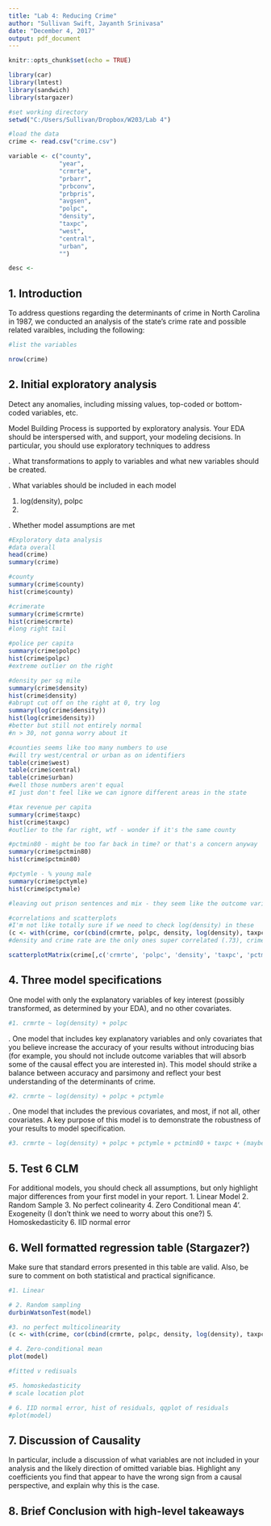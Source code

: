---
title: "Lab 4: Reducing Crime"
author: "Sullivan Swift, Jayanth Srinivasa"
date: "December 4, 2017"
output: pdf_document
---

```{r setup, include=FALSE}
knitr::opts_chunk$set(echo = TRUE)

library(car)
library(lmtest)
library(sandwich)
library(stargazer)

#set working directory
setwd("C:/Users/Sullivan/Dropbox/W203/Lab 4")

#load the data
crime <- read.csv("crime.csv")

variable <- c("county",
              "year",
              "crmrte",
              "prbarr",
              "prbconv",
              "prbpris",
              "avgsen",
              "polpc",
              "density",
              "taxpc",
              "west",
              "central",
              "urban",
              "")

desc <- 
```

## 1. Introduction

To address questions regarding the determinants of crime in North Carolina in 1987, we conducted an analysis of the state's crime rate and possible related varaibles, including the following:

```{r}
#list the variables

nrow(crime)
```



## 2. Initial exploratory analysis

Detect any anomalies, including missing values, top-coded or bottom-
coded variables, etc.

Model Building Process is supported by exploratory analysis. Your EDA should be interspersed with, and support, your modeling decisions. In particular, you should use exploratory techniques to address

. What transformations to apply to variables and what new variables should be created.

. What variables should be included in each model

1. log(density), polpc
2. 

. Whether model assumptions are met

```{r}
#Exploratory data analysis
#data overall
head(crime)
summary(crime)

#county
summary(crime$county)
hist(crime$county)

#crimerate
summary(crime$crmrte)
hist(crime$crmrte)
#long right tail

#police per capita
summary(crime$polpc)
hist(crime$polpc)
#extreme outlier on the right

#density per sq mile
summary(crime$density)
hist(crime$density)
#abrupt cut off on the right at 0, try log
summary(log(crime$density))
hist(log(crime$density))
#better but still not entirely normal
#n > 30, not gonna worry about it

#counties seems like too many numbers to use
#will try west/central or urban as on identifiers 
table(crime$west)
table(crime$central)
table(crime$urban)
#well those numbers aren't equal
#I just don't feel like we can ignore different areas in the state 

#tax revenue per capita
summary(crime$taxpc)
hist(crime$taxpc)
#outlier to the far right, wtf - wonder if it's the same county

#pctmin80 - might be too far back in time? or that's a concern anyway
summary(crime$pctmin80)
hist(crime$pctmin80)

#pctymle - % young male
summary(crime$pctymle)
hist(crime$pctymale)

#leaving out prison sentences and mix - they seem like the outcome variables mentioned below

#correlations and scatterplots
#I'm not like totally sure if we need to check log(density) in these
(c <- with(crime, cor(cbind(crmrte, polpc, density, log(density), taxpc, pctmin80, pctymle))))
#density and crime rate are the only ones super correlated (.73), crime rate and tax per capita are .45, which isn't bad but isn't great. density x taxpc = .32

scatterplotMatrix(crime[,c('crmrte', 'polpc', 'density', 'taxpc', 'pctmin80', 'pctymle')])
```


## 4. Three model specifications

One model with only the explanatory variables of key interest (possibly transformed, as determined by your EDA), and no other covariates.
```{r}
#1. crmrte ~ log(density) + polpc
```
. One model that includes key explanatory variables and only covariates that you believe increase the accuracy of your results without introducing bias (for example, you should not include outcome variables that will absorb some of the causal effect you are interested in). This model should strike a balance between accuracy and parsimony and reflect your best understanding of the determinants of crime.
```{r}
#2. crmrte ~ log(density) + polpc + pctymle
```
. One model that includes the previous covariates, and most, if not all, other covariates. A key purpose of this model is to demonstrate the robustness of your results to model specification.
```{r}
#3. crmrte ~ log(density) + polpc + pctymle + pctmin80 + taxpc + (maybe something location wise? the wages maybe? <- need to do EDA for wages)
```
## 5. Test 6 CLM

For additional models, you
should check all assumptions, but only highlight major differences from your first model in your report.
1. Linear Model
2. Random Sample
3. No perfect colinearity
4. Zero Conditional mean
4'. Exogeneity (I don't think we need to worry about this one?)
5. Homoskedasticity
6. IID normal error

## 6. Well formatted regression table (Stargazer?)

Make sure that standard errors presented in this table are valid. Also, be sure to comment on both statistical and practical significance.

```{r}

#1. Linear

# 2. Random sampling
durbinWatsonTest(model)

#3. no perfect multicolinearity
(c <- with(crime, cor(cbind(crmrte, polpc, density, log(density), taxpc, pctmin80, pctymle))))

# 4. Zero-conditional mean
plot(model)

#fitted v redisuals

#5. homoskedasticity
# scale location plot

# 6. IID normal error, hist of residuals, qqplot of residuals
#plot(model)
```

## 7. Discussion of Causality

In particular, include a discussion of what variables are not included in your analysis and the likely direction of omitted variable bias. Highlight any coefficients you find that appear to have the wrong sign from a causal perspective, and explain why this is the case.

## 8. Brief Conclusion with high-level takeaways
